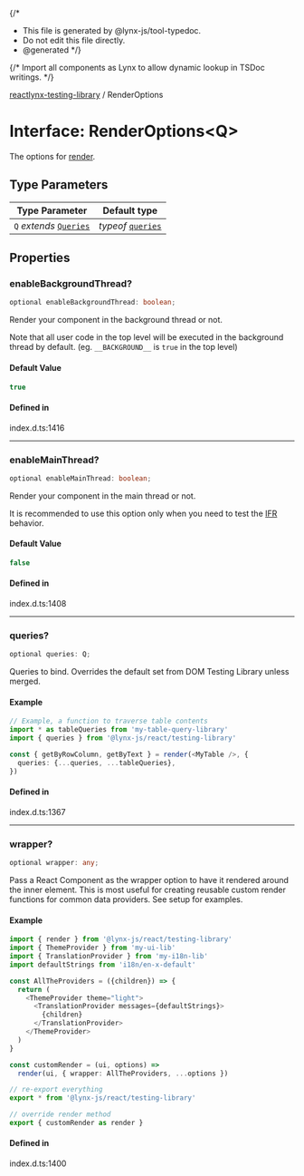 {/*
* This file is generated by @lynx-js/tool-typedoc.
* Do not edit this file directly.
* @generated
*/}

{/* Import all components as Lynx to allow dynamic lookup in TSDoc writings. */}


[reactlynx-testing-library](/api/reactlynx-testing-library/index.mdx) / RenderOptions

# Interface: RenderOptions\<Q\>

The options for [render](/api/reactlynx-testing-library/Function.render.mdx).

## Type Parameters

| Type Parameter | Default type |
| ------ | ------ |
| `Q` *extends* [`Queries`](/api/reactlynx-testing-library/Interface.Queries.mdx) | *typeof* [`queries`](/api/reactlynx-testing-library/Namespace.queries.mdx) |

## Properties

### enableBackgroundThread?

```ts
optional enableBackgroundThread: boolean;
```

Render your component in the background thread or not.

Note that all user code in the top level will be executed in the background thread by default. (eg. `__BACKGROUND__` is `true` in the top level)

#### Default Value

```ts
true
```

#### Defined in

index.d.ts:1416

***

### enableMainThread?

```ts
optional enableMainThread: boolean;
```

Render your component in the main thread or not.

It is recommended to use this option only when you need to test the [IFR](https://lynxjs.org/zh/guide/interaction/ifr.html) behavior.

#### Default Value

```ts
false
```

#### Defined in

index.d.ts:1408

***

### queries?

```ts
optional queries: Q;
```

Queries to bind. Overrides the default set from DOM Testing Library unless merged.

#### Example

```ts
// Example, a function to traverse table contents
import * as tableQueries from 'my-table-query-library'
import { queries } from '@lynx-js/react/testing-library'

const { getByRowColumn, getByText } = render(<MyTable />, {
  queries: {...queries, ...tableQueries},
})

```

#### Defined in

index.d.ts:1367

***

### wrapper?

```ts
optional wrapper: any;
```

Pass a React Component as the wrapper option to have it rendered around the inner element. This is most useful for creating
 reusable custom render functions for common data providers. See setup for examples.

#### Example

```ts
import { render } from '@lynx-js/react/testing-library'
import { ThemeProvider } from 'my-ui-lib'
import { TranslationProvider } from 'my-i18n-lib'
import defaultStrings from 'i18n/en-x-default'

const AllTheProviders = ({children}) => {
  return (
    <ThemeProvider theme="light">
      <TranslationProvider messages={defaultStrings}>
        {children}
      </TranslationProvider>
    </ThemeProvider>
  )
}

const customRender = (ui, options) =>
  render(ui, { wrapper: AllTheProviders, ...options })

// re-export everything
export * from '@lynx-js/react/testing-library'

// override render method
export { customRender as render }
```

#### Defined in

index.d.ts:1400

